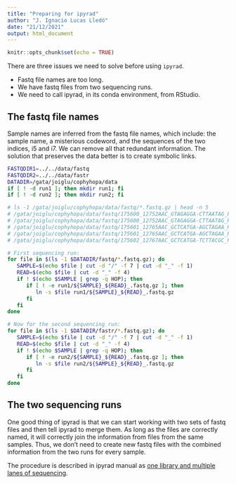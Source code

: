 ```yaml
---
title: "Preparing for ipyrad"
author: "J. Ignacio Lucas Lledó"
date: "21/12/2021"
output: html_document
---
```


```r
knitr::opts_chunk$set(echo = TRUE)
```

There are three issues we need to solve before using `ipyrad`.

- Fastq file names are too long.
- We have fastq files from two sequencing runs.
- We need to call ipyrad, in its conda environment, from RStudio.

## The fastq file names
Sample names are inferred from the fastq file names, which include:
the sample name, a misterious codeword, and the sequences of the two
indices, i5 and i7. We can remove all that redundant information.
The solution that preserves the data better is to create symbolic
links.

```bash
FASTQDIR1=../../data/fastq
FASTQDIR2=../../data/fastr
DATADIR=/gata/joiglu/cophyhopa/data
if [ ! -d run1 ]; then mkdir run1; fi
if [ ! -d run2 ]; then mkdir run2; fi

# ls -1 /gata/joiglu/cophyhopa/data/fastq/*.fastq.gz | head -n 5
# /gata/joiglu/cophyhopa/data/fastq/175600_12752AAC_GTAGAGGA-CTTAATAG_R1_001.fastq.gz
# /gata/joiglu/cophyhopa/data/fastq/175600_12752AAC_GTAGAGGA-CTTAATAG_R2_001.fastq.gz
# /gata/joiglu/cophyhopa/data/fastq/175601_12765AAC_GCTCATGA-AGCTAGAA_R1_001.fastq.gz
# /gata/joiglu/cophyhopa/data/fastq/175601_12765AAC_GCTCATGA-AGCTAGAA_R2_001.fastq.gz
# /gata/joiglu/cophyhopa/data/fastq/175602_12767AAC_GCTCATGA-TCTTACGC_R1_001.fastq.gz

# First sequencing run:
for file in $(ls -1 $DATADIR/fastq/*.fastq.gz); do
   SAMPLE=$(echo $file | cut -d "/" -f 7 | cut -d "_" -f 1)
   READ=$(echo $file | cut -d "_" -f 4)
   if ! $(echo $SAMPLE | grep -q HOP); then
      if [ ! -e run1/${SAMPLE}_${READ}_.fastq.gz ]; then
         ln -s $file run1/${SAMPLE}_${READ}_.fastq.gz
      fi
   fi
done

# Now for the second sequencing run:
for file in $(ls -1 $DATADIR/fastr/*.fastq.gz); do
   SAMPLE=$(echo $file | cut -d "/" -f 7 | cut -d "_" -f 1)
   READ=$(echo $file | cut -d "_" -f 4)
   if ! $(echo $SAMPLE | grep -q HOP); then
      if [ ! -e run2/${SAMPLE}_${READ}_.fastq.gz ]; then
         ln -s $file run2/${SAMPLE}_${READ}_.fastq.gz
      fi
   fi
done
```
## The two sequencing runs
One good thing of ipyrad is that we can start working with two sets of
fastq files and then tell ipyrad to merge them. As long as the files are
correctly named, it will correctly join the information from files from
the same samples. Thus, we don't need to create new fastq files with the
combined information from the two runs for every sample.

The procedure is described in ipyrad manual as [one library and multiple lanes of sequencing](https://ipyrad.readthedocs.io/en/master/8-branching.html#one-library-multiple-lanes-of-sequencing).

